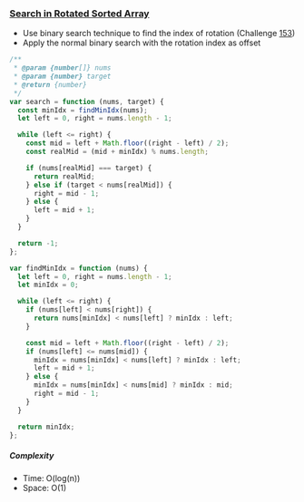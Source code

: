 ### [Search in Rotated Sorted Array](https://leetcode.com/problems/search-in-rotated-sorted-array/)

- Use binary search technique to find the index of rotation (Challenge [153](#find-minimum-in-rotated-sorted-array))
- Apply the normal binary search with the rotation index as offset

```js copy
/**
 * @param {number[]} nums
 * @param {number} target
 * @return {number}
 */
var search = function (nums, target) {
  const minIdx = findMinIdx(nums);
  let left = 0, right = nums.length - 1;

  while (left <= right) {
    const mid = left + Math.floor((right - left) / 2);
    const realMid = (mid + minIdx) % nums.length;

    if (nums[realMid] === target) {
      return realMid;
    } else if (target < nums[realMid]) {
      right = mid - 1;
    } else {
      left = mid + 1;
    }
  }

  return -1;
};

var findMinIdx = function (nums) {
  let left = 0, right = nums.length - 1;
  let minIdx = 0;

  while (left <= right) {
    if (nums[left] < nums[right]) {
      return nums[minIdx] < nums[left] ? minIdx : left;
    }

    const mid = left + Math.floor((right - left) / 2);
    if (nums[left] <= nums[mid]) {
      minIdx = nums[minIdx] < nums[left] ? minIdx : left;
      left = mid + 1;
    } else {
      minIdx = nums[minIdx] < nums[mid] ? minIdx : mid;
      right = mid - 1;
    }
  }

  return minIdx;
};
```

##### Complexity

- Time: O(log(n))
- Space: O(1)
